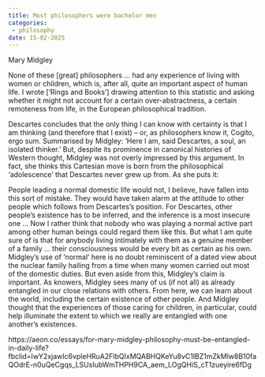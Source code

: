 ```yaml
---
title: Most philosophers were bachelor men
categories: 
 - philosophy
date: 15-02-2025
---
```


Mary Midgley 


None of these [great] philosophers … had any experience of living with women or children, which is, after all, quite an important aspect of human life. I wrote [‘Rings and Books’] drawing attention to this statistic and asking whether it might not account for a certain over-abstractness, a certain remoteness from life, in the European philosophical tradition.

Descartes concludes that the only thing I can know with certainty is that I am thinking (and therefore that I exist) – or, as philosophers know it, Cogito, ergo sum. Summarised by Midgley: ‘Here I am, said Descartes, a soul, an isolated thinker.’ But, despite its prominence in canonical histories of Western thought, Midgley was not overly impressed by this argument. In fact, she thinks this Cartesian move is born from the philosophical ‘adolescence’ that Descartes never grew up from. As she puts it:

People leading a normal domestic life would not, I believe, have fallen into this sort of mistake. They would have taken alarm at the attitude to other people which follows from Descartes’s position. For Descartes, other people’s existence has to be inferred, and the inference is a most insecure one … Now I rather think that nobody who was playing a normal active part among other human beings could regard them like this. But what I am quite sure of is that for anybody living intimately with them as a genuine member of a family … their consciousness would be every bit as certain as his own.
Midgley’s use of ‘normal’ here is no doubt reminiscent of a dated view about the nuclear family hailing from a time when many women carried out most of the domestic duties. But even aside from this, Midgley’s claim is important. As knowers, Midgley sees many of us (if not all) as already entangled in our close relations with others. From here, we can learn about the world, including the certain existence of other people. And Midgley thought that the experiences of those caring for children, in particular, could help illuminate the extent to which we really are entangled with one another’s existences.

https://aeon.co/essays/for-mary-midgley-philosophy-must-be-entangled-in-daily-life?fbclid=IwY2xjawIc6vpleHRuA2FlbQIxMQABHQKeYu8vC1lBZ1mZkMlw8B10faQOdrE-n0uQeCgqs_LSUsIubWmTHPH9CA_aem_LOgQHiS_cT1zueyire6fDg

